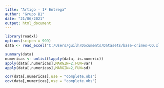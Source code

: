 ```yaml
---
title: "Artigo - 1º Entrega"
author: "Grupo B1"
date: "21/06/2021"
output: html_document
---
```

```r
library(readxl)
options(scipen = 999)
data <- read_excel("C:/Users/guilh/Documents/Datasets/base-crimes-CO.xlsx")
```
```r
summary(data)
numericas <- unlist(lapply(data, is.numeric))
apply(data[,numericas],MARGIN=2,FUN=var)
apply(data[,numericas],MARGIN=2,FUN=sd)
```
```r
cor(data[,numericas],use = "complete.obs")
cov(data[,numericas],use = "complete.obs")
```


